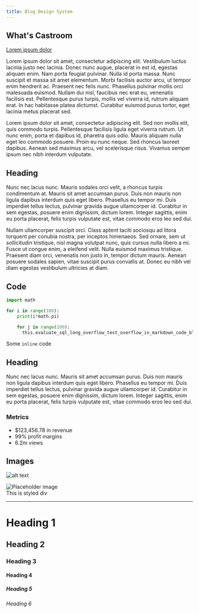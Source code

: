 ```yaml
---
title: Blog Design System
--- 
```



## What's Castroom
[Lorem ipsum dolor](https://www.google.com)

Lorem ipsum dolor sit amet, consectetur adipiscing elit. Vestibulum luctus lacinia justo nec lacinia. Donec nunc augue, placerat in est id, egestas aliquam enim. Nam porta feugiat pulvinar. Nulla id porta massa. Nunc suscipit et massa sit amet elementum. Morbi facilisis auctor arcu, ut tempor enim hendrerit ac. Praesent nec felis nunc. Phasellus pulvinar mollis orci malesuada euismod. Nullam dui nisl, faucibus nec erat eu, venenatis facilisis est. Pellentesque purus turpis, mollis vel viverra id, rutrum aliquam erat. In hac habitasse platea dictumst. Curabitur euismod purus tortor, eget lacinia metus placerat sed.

Lorem ipsum dolor sit amet, consectetur adipiscing elit. Sed non mollis elit, quis commodo turpis. Pellentesque facilisis ligula eget viverra rutrum. Ut nunc enim, porta et dapibus id, pharetra quis odio. Mauris aliquam nulla eget leo commodo posuere. Proin eu nunc neque. Sed rhoncus laoreet dapibus. Aenean sed maximus arcu, vel scelerisque risus. Vivamus semper ipsum nec nibh interdum vulputate.

## Heading
Nunc nec lacus nunc. Mauris sodales orci velit, a rhoncus turpis condimentum at. Mauris sit amet accumsan purus. Duis non mauris non ligula dapibus interdum quis eget libero. Phasellus eu tempor mi. Duis imperdiet tellus lectus, pulvinar gravida augue ullamcorper id. Curabitur in sem egestas, posuere enim dignissim, dictum lorem. Integer sagittis, enim eu porta placerat, felis turpis vulputate est, vitae commodo eros leo sed dui.

Nullam ullamcorper suscipit orci. Class aptent taciti sociosqu ad litora torquent per conubia nostra, per inceptos himenaeos. Sed ornare, sem ut sollicitudin tristique, nisl magna volutpat nunc, quis cursus nulla libero a mi. Fusce ut congue enim, a eleifend velit. Nulla euismod maximus tristique. Praesent diam orci, venenatis non justo in, tempor dictum mauris. Aenean posuere sodales sapien, vitae suscipit purus convallis at. Donec eu nibh vel diam egestas vestibulum ultricies at diam.

## Code

```python
import math

for i in range(100):
    print(i*math.pi)

    for j in range(100):
      this.evaluate_sql_long_overflow_test_overflow_in_markdown_code_block_to_see_what_happens(100, 200, 300)
```

Some `inline` code

## Heading 
Nunc nec lacus nunc. Mauris sit amet accumsan purus. Duis non mauris non ligula dapibus interdum quis eget libero. Phasellus eu tempor mi. Duis imperdiet tellus lectus, pulvinar gravida augue ullamcorper id. Curabitur in sem egestas, posuere enim dignissim, dictum lorem. Integer sagittis, enim eu porta placerat, felis turpis vulputate est, vitae commodo eros leo sed dui.


### Metrics
- $123,456.78 in revenue
- 99% profit margins
- 6.2m views

## Images
![alt text](https://picsum.photos/1000/500 "Logo Title Text 1")

<img src="https://picsum.photos/seed/1/700/500" alt="Placeholder image" />


<div style={{ padding: '20px', backgroundColor: 'tomato' }}>
  This is styled div
</div>

---

# Heading 1
## Heading 2 
### Heading 3 
#### Heading 4 
##### Heading 5 
###### Heading 6 
